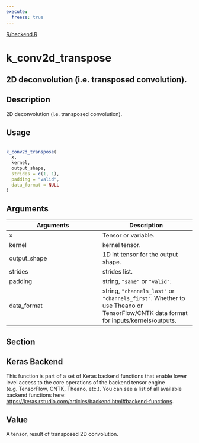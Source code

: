 ```yaml
---
execute:
  freeze: true
---
```


[R/backend.R](https://github.com/rstudio/keras//blob/main/R/backend.R#L528) 

# k_conv2d_transpose

## 2D deconvolution (i.e. transposed convolution).

## Description
 2D deconvolution (i.e. transposed convolution). 


## Usage
```r
 
k_conv2d_transpose( 
  x, 
  kernel, 
  output_shape, 
  strides = c(1, 1), 
  padding = "valid", 
  data_format = NULL 
) 
```

## Arguments
|Arguments|Description|
|---|---|
| x | Tensor or variable. |
| kernel | kernel tensor. |
| output_shape | 1D int tensor for the output shape. |
| strides | strides list. |
| padding | string, `"same"` or `"valid"`. |
| data_format | string, `"channels_last"` or `"channels_first"`. Whether to use Theano or TensorFlow/CNTK data format for inputs/kernels/outputs. |


## Section

## Keras Backend

   This function is part of a set of Keras backend functions that enable lower level access to the core operations of the backend tensor engine (e.g. TensorFlow, CNTK, Theano, etc.).  You can see a list of all available backend functions here: [https://keras.rstudio.com/articles/backend.html#backend-functions](https://keras.rstudio.com/articles/backend.html#backend-functions). 

## Value
 A tensor, result of transposed 2D convolution. 




